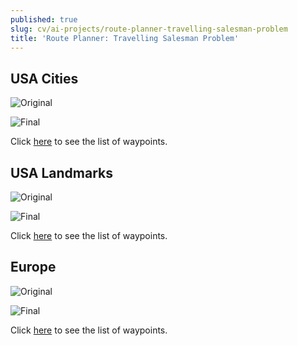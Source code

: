 ```yaml
---
published: true
slug: cv/ai-projects/route-planner-travelling-salesman-problem
title: 'Route Planner: Travelling Salesman Problem'
---
```


## USA Cities

![Original](./images/USACitiesOriginal.jpg)

![Final](./images/USACitiesFinal.jpg)

Click [here](./route-planner-travelling-salesman-problem/us-cities-waypoints) to see the list of waypoints.

## USA Landmarks

![Original](./images/USALandmarksOriginal.jpg)

![Final](./images/USALandmarksFinal.jpg)

Click [here](./route-planner-travelling-salesman-problem/us-landmarks-waypoints) to see the list of waypoints.

## Europe

![Original](./images/EuropeOriginal.jpg)

![Final](./images/EuropeFinal.jpg)

Click [here](./route-planner-travelling-salesman-problem/europe-waypoints) to see the list of waypoints.
